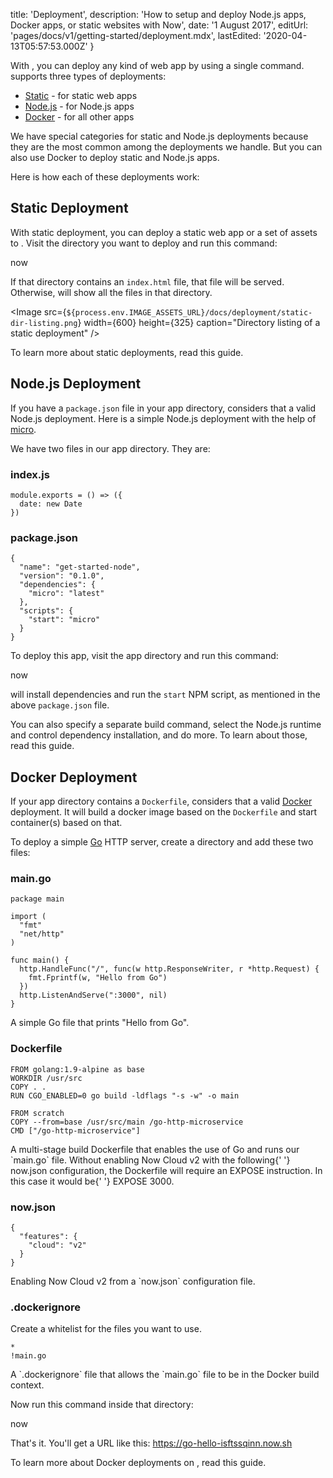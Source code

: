 

  title: 'Deployment',
  description:
    'How to setup and deploy Node.js apps, Docker apps, or static websites with Now',
  date: '1 August 2017',
  editUrl: 'pages/docs/v1/getting-started/deployment.mdx',
  lastEdited: '2020-04-13T05:57:53.000Z'
}

With <ProductNameShortV1 />, you can deploy any kind of web app by using a single command. <ProductNameShortV1 /> supports three types of deployments:

- [Static](#static-deployment) - for static web apps
- [Node.js](#node.js-deployment) - for Node.js apps
- [Docker](#docker-deployment) - for all other apps

We have special categories for static and Node.js deployments because they are the most common among the deployments we handle. But you can also use Docker to deploy static and Node.js apps.

Here is how each of these deployments work:

## Static Deployment

With static deployment, you can deploy a static web app or a set of assets to <ProductNameShortV1 />. Visit the directory you want to deploy and run this command:

<TerminalInput>now</TerminalInput>

If that directory contains an `index.html` file, that file will be served. Otherwise, <ProductNameShortV1 /> will show all the files in that directory.

<Image
  src={`${process.env.IMAGE_ASSETS_URL}/docs/deployment/static-dir-listing.png`}
  width={600}
  height={325}
  caption="Directory listing of a static deployment"
/>

To learn more about static deployments, read <Link href="/docs/deployment-types/static">this guide</Link>.

## Node.js Deployment

If you have a `package.json` file in your app directory, <ProductNameShortV1 /> considers that a valid Node.js deployment. Here is a simple Node.js deployment with the help of [micro](https://github.com/zeit/micro).

We have two files in our app directory. They are:

### index.js

```
module.exports = () => ({
  date: new Date
})
```

### package.json

```
{
  "name": "get-started-node",
  "version": "0.1.0",
  "dependencies": {
    "micro": "latest"
  },
  "scripts": {
    "start": "micro"
  }
}
```

To deploy this app, visit the app directory and run this command:

<TerminalInput>now</TerminalInput>

<ProductNameShortV1 /> will install dependencies and run the `start` NPM script, as mentioned in the above `package.json` file.

You can also specify a separate build command, select the Node.js runtime and control dependency installation, and do more. To learn about those, read <Link href="/docs/deployment-types/node">this guide</Link>.

## Docker Deployment

If your app directory contains a `Dockerfile`, <ProductNameShortV1 /> considers that a valid [Docker](https://www.docker.com/) deployment. It will build a docker image based on the `Dockerfile` and start container(s) based on that.

To deploy a simple [Go](https://golang.org/) HTTP server, create a directory and add these two files:

### main.go

```
package main

import (
  "fmt"
  "net/http"
)

func main() {
  http.HandleFunc("/", func(w http.ResponseWriter, r *http.Request) {
    fmt.Fprintf(w, "Hello from Go")
  })
  http.ListenAndServe(":3000", nil)
}
```

<Caption>A simple Go file that prints "Hello from Go".</Caption>

### Dockerfile

```
FROM golang:1.9-alpine as base
WORKDIR /usr/src
COPY . .
RUN CGO_ENABLED=0 go build -ldflags "-s -w" -o main

FROM scratch
COPY --from=base /usr/src/main /go-http-microservice
CMD ["/go-http-microservice"]
```

<Caption>
  A multi-stage build Dockerfile that enables the use of Go and runs our
  `main.go` file.
</Caption>

<Note>
  Without enabling Now Cloud v2 with the following{' '}
  <InlineCode>now.json</InlineCode> configuration, the Dockerfile will require
  an <InlineCode>EXPOSE</InlineCode> instruction. In this case it would be{' '}
  <InlineCode>EXPOSE 3000</InlineCode>.
</Note>

### now.json

```
{
  "features": {
    "cloud": "v2"
  }
}
```

<Caption>Enabling Now Cloud v2 from a `now.json` configuration file.</Caption>

### .dockerignore

Create a whitelist for the files you want to use.

```
*
!main.go
```

<Caption>
  A `.dockerignore` file that allows the `main.go` file to be in the Docker
  build context.
</Caption>

Now run this command inside that directory:

<TerminalInput>now</TerminalInput>

That's it. You'll get a URL like this: <https://go-hello-isftssqinn.now.sh>

To learn more about Docker deployments on <ProductNameShortV1 />, read <Link href="/docs/deployment-types/docker">this guide</Link>.

